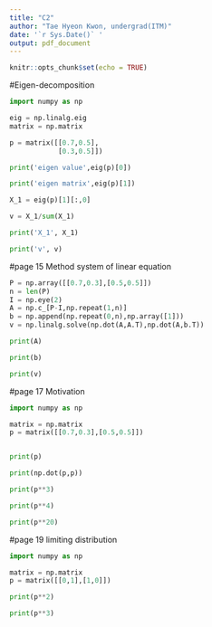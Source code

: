 ```yaml
---
title: "C2"
author: "Tae Hyeon Kwon, undergrad(ITM)"
date: '`r Sys.Date()` '
output: pdf_document
---
```


```r
knitr::opts_chunk$set(echo = TRUE)
```



#Eigen-decomposition
```python
import numpy as np

eig = np.linalg.eig
matrix = np.matrix

p = matrix([[0.7,0.5],
            [0.3,0.5]])

print('eigen value',eig(p)[0])

print('eigen matrix',eig(p)[1])

X_1 = eig(p)[1][:,0]

v = X_1/sum(X_1)

print('X_1', X_1)

print('v', v)

```
\newpage

#page 15 Method system of linear equation
```python
P = np.array([[0.7,0.3],[0.5,0.5]])
n = len(P)
I = np.eye(2)
A = np.c_[P-I,np.repeat(1,n)]
b = np.append(np.repeat(0,n),np.array([1]))
v = np.linalg.solve(np.dot(A,A.T),np.dot(A,b.T))

print(A)

print(b)

print(v)

```
\newpage


#page 17 Motivation
```python
import numpy as np

matrix = np.matrix
p = matrix([[0.7,0.3],[0.5,0.5]])


print(p)

print(np.dot(p,p))

print(p**3)

print(p**4)

print(p**20)
```

\newpage

#page 19 limiting distribution
```python
import numpy as np

matrix = np.matrix
p = matrix([[0,1],[1,0]])

print(p**2)

print(p**3)
```